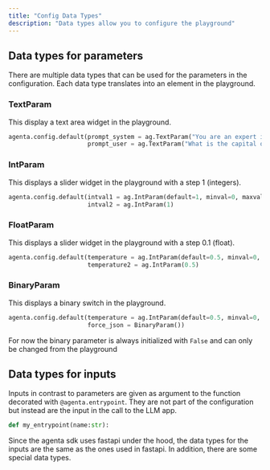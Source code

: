 ```yaml
---
title: "Config Data Types"
description: "Data types allow you to configure the playground"
---
```


## Data types for parameters

There are multiple data types that can be used for the parameters in the configuration. Each data type translates into an element in the playground.

### TextParam

This display a text area widget in the playground. 

```python
agenta.config.default(prompt_system = ag.TextParam("You are an expert in geography."),
                      prompt_user = ag.TextParam("What is the capital of {country}?"))
``` 

### IntParam

This displays a slider widget in the playground with a step 1 (integers). 

```python
agenta.config.default(intval1 = ag.IntParam(default=1, minval=0, maxval=2),
                      intval2 = ag.IntParam(1)
```

### FloatParam

This displays a slider widget in the playground with a step 0.1 (float).


```python
agenta.config.default(temperature = ag.IntParam(default=0.5, minval=0, maxval=2),
                      temperature2 = ag.IntParam(0.5)
```

### BinaryParam

This displays a binary switch in the playground.


```python
agenta.config.default(temperature = ag.IntParam(default=0.5, minval=0, maxval=2),
                      force_json = BinaryParam())
```

<Note> For now the binary parameter is always initialized with `False` and can only be changed from the playground </Note>
## Data types for inputs

Inputs in contrast to parameters are given as argument to the function decorated with `@agenta.entrypoint`. They are not part of the configuration but instead are the input in the call to the LLM app.

```python
def my_entrypoint(name:str):
```

Since the agenta sdk uses fastapi under the hood, the data types for the inputs are the same as the ones used in fastapi. In addition, there are some special data types.

